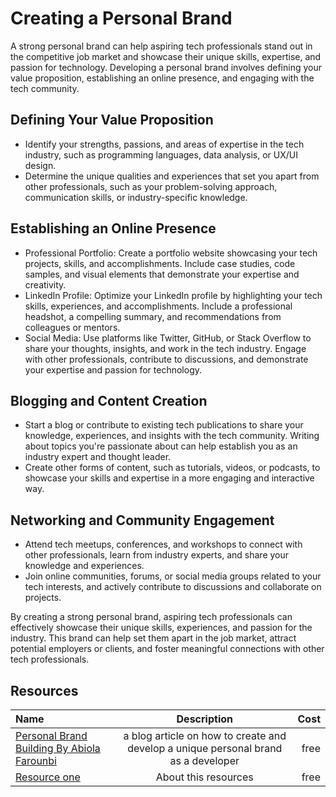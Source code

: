 # Creating a Personal Brand

A strong personal brand can help aspiring tech professionals stand out in the competitive job market and showcase their
unique skills, expertise, and passion for technology. Developing a personal brand involves defining your value proposition,
establishing an online presence, and engaging with the tech community.

## Defining Your Value Proposition

- Identify your strengths, passions, and areas of expertise in the tech industry, such as programming languages,
  data analysis, or UX/UI design.
- Determine the unique qualities and experiences that set you apart from other professionals, such as your problem-solving
  approach, communication skills, or industry-specific knowledge.

## Establishing an Online Presence

- Professional Portfolio: Create a portfolio website showcasing your tech projects, skills, and accomplishments.
  Include case studies, code samples, and visual elements that demonstrate your expertise and creativity.
- LinkedIn Profile: Optimize your LinkedIn profile by highlighting your tech skills, experiences, and accomplishments.
  Include a professional headshot, a compelling summary, and recommendations from colleagues or mentors.
- Social Media: Use platforms like Twitter, GitHub, or Stack Overflow to share your thoughts, insights, and work in the
  tech industry. Engage with other professionals, contribute to discussions, and demonstrate your expertise and passion for
  technology.

## Blogging and Content Creation

- Start a blog or contribute to existing tech publications to share your knowledge, experiences, and insights with the tech
  community. Writing about topics you're passionate about can help establish you as an industry expert and thought leader.
- Create other forms of content, such as tutorials, videos, or podcasts, to showcase your skills and expertise in a more
  engaging and interactive way.

## Networking and Community Engagement

- Attend tech meetups, conferences, and workshops to connect with other professionals, learn from industry experts, and
  share your knowledge and experiences.
- Join online communities, forums, or social media groups related to your tech interests, and actively contribute to
  discussions and collaborate on projects.

By creating a strong personal brand, aspiring tech professionals can effectively showcase their unique skills, experiences,
and passion for the industry. This brand can help set them apart in the job market, attract potential employers or clients,
and foster meaningful connections with other tech professionals.

## Resources

| Name   | Description | Cost |
| :----- | :----: | ----: |
| [Personal Brand Building By Abiola Farounbi](https://www.freecodecamp.org/news/build-your-personal-brand-as-a-developer/)    |  a blog article on how to create and develop a unique personal brand as a developer   |   free |
| [Resource one](https://example.com/)    |  About this resources   |   free |